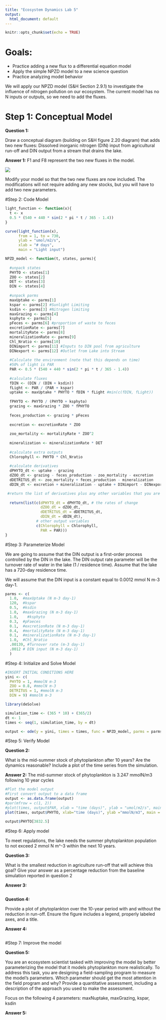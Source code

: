 ```yaml
---
title: "Ecosystem Dynamics Lab 5"
output:
  html_document: default
---
```


```r
knitr::opts_chunk$set(echo = TRUE)
```

# Goals:
-	Practice adding a new flux to a differential equation model
-	Apply the simple NPZD model to a new science question
-	Practice analyzing model behavior

We will apply our NPZD model (S&H Section 2.9.1) to investigate the influence of nitrogen pollution on our ecosystem. The current model has no N inputs or outputs, so we need to add the fluxes.  

# Step 1: Conceptual Model

**Question 1:**  

Draw a conceptual diagram (building on S&H figure 2.20 diagram) that adds two new fluxes:  Dissolved inorganic nitrogen (DIN) input from agricultural run-off and DIN output from a stream that drains the lake.

**Answer 1:**
F1 and F8 represent the two new fluxes in the model.

![](C:\Users\gavrielcambridge\Documents\GitHub\EcoDynamics2025\Lab 5\Lab5 Diagram.JPG)

Modify your model so that the two new fluxes are now included.  The modifications will not require adding any new stocks, but you will have to add two new parameters. 

#Step 2: Code Model

```r
light_function <- function(x){
  t <- x
  0.5 * (540 + 440 * sin(2 * pi * t / 365 - 1.4))
}

curve(light_function(x), 
      from = 1, to = 730, 
      ylab = "umol/m2/s", 
      xlab = "# days", 
      main = "Light input")

NPZD_model <- function(t, states, parms){
  
  #unpack states
  PHYTO <- states[1]
  ZOO <- states[2]
  DET <- states[3]
  DIN <- states[4]
  
  #unpack parms
  maxUptake <- parms[1]
  kspar <- parms[2] #Sunlight Limiting
  ksdin <- parms[3] #Nitrogen limiting
  maxGrazing <- parms[4]
  ksphyto <- parms[5]
  pFeces <- parms[6] #proportion of waste to feces
  excretionRate <- parms[7]
  mortalityRate <- parms[8]
  mineralizationRate <- parms[9]
  Chl_Nratio <- parms[10]
  DINimport <- parms[11] #Inputs to DIN pool from agriculture
  DINexport <- parms[12] #Outlet from Lake into Stream
  
  #Calculate the environment (note that this depends on time)
  #50% of light is PAR
  PAR <- 0.5 * (540 + 440 * sin(2 * pi * t / 365 - 1.4)) 
  
  #calculate fluxes
  fDIN <- (DIN / (DIN + ksdin))
  fLight <- PAR / (PAR + kspar)
  uptake <- maxUptake * PHYTO * fDIN * fLight #min(c(fDIN, fLight))
  
  fPHYTO <- PHYTO / (PHYTO + ksphyto)
  grazing <- maxGrazing * ZOO * fPHYTO
  
  feces_production <- grazing * pFeces
  
  excretion <- excretionRate * ZOO
  
  zoo_mortality <- mortalityRate * ZOO^2
  
  mineralization <- mineralizationRate * DET
  
  #calculate extra outputs
  Chlorophyll <- PHYTO * Chl_Nratio
  
  #calculate derivatives
  dPHYTO_dt <- uptake - grazing
  dZOO_dt <- grazing - feces_production - zoo_mortality - excretion
  dDETRITUS_dt <- zoo_mortality + feces_production - mineralization
  dDIN_dt <- excretion + mineralization - uptake + DINimport - DINexport

 #return the list of derivatives plus any other variables that you are interested in
  
  return(list(c(dPHYTO_dt = dPHYTO_dt, # the rates of change
                dZOO_dt = dZOO_dt,
                dDETRITUS_dt = dDETRITUS_dt,
                dDIN_dt = dDIN_dt),
              # other output variables
              c(Chlorophyll = Chlorophyll, 
                PAR = PAR)))         
}


```

#Step 3: Parameterize Model

We are going to assume that the DIN output is a first-order process controlled by the DIN in the lake. The DIN output rate parameter will be the turnover rate of water in the lake (1 / residence time). Assume that the lake has a 720-day residence time.

We will assume that the DIN input is a constant equal to 0.0012 mmol N m-3 day-1.

```r

parms <- c(
  1.0,  #maxUptake (N m-3 day-1)
  120,  #kspar 
  0.5,  #ksdin 
  1.0,  #maxGrazing (N m-3 day-1)
  1.0,    #ksphyto 
  0.3,  #pFaeces 
  0.1,  #excretionRate (N m-3 day-1)
  0.4,  #mortalityRate (N m-3 day-1)
  0.1,  #mineralizationRate (N m-3 day-1)
  1.0,  #Chl_Nratio 
  .00139, #Turnover rate (m-3 day-1)
  .0012 # DIN input (N m-3 day-1)
  )    
```

#Step 4: Initialize and Solve Model

```r
#INSERT INITIAL CONDITIONS HERE
yini <- c(
  PHYTO = 1, #mmolN m-3
  ZOO = 0.8, #mmolN m-3
  DETRITUS = 1, #mmolN m-3
  DIN = 9) #mmolN m-3

library(deSolve)

simulation_time <- (365 * 10) + (365/2)
dt <- 1
times <- seq(1, simulation_time, by = dt)

output <- ode(y = yini, times = times, func = NPZD_model, parms = parms, method = "ode45")

```


#Step 5: Verify Model

**Question 2:** 

What is the mid-summer stock of phytoplankton after 10 years? Are the dynamics reasonable? Include a plot of the time series from the simulation.  

**Answer 2:** 
The mid-summer stock of phytoplankton is 3.247 mmolN/m3 following 10 year cycles

```r

#Plot the model output
#First convert output to a data frame
output <- as.data.frame(output)
#par(mfrow = c(1, 2))
#plot(times, output$PAR, xlab = "time (days)", ylab = "umol/m2/s", main = "PAR", type = "l")
plot(times, output$PHYTO, xlab="time (days)", ylab ="mmolN/m3", main = "Phytoplankton", type = "l")

output$PHYTO[3832.5]

```

#Step 6: Apply model

To meet regulations, the lake needs the summer phytoplankton population to not exceed 2 mmol N m^-3 within the next 10 years.

**Question 3:** 

What is the smallest reduction in agriculture run-off that will achieve this goal? Give your answer as a percentage reduction from the baseline simulation reported in question 2

**Answer 3:**

```r


```

**Question 4:**

Provide a plot of phytoplankton over the 10-year period with and without the reduction in run-off.  Ensure the figure includes a legend, properly labeled axes, and a title.

**Answer 4:**

```r


```

#Step 7: Improve the model

**Question 5:**  

You are an ecosystem scientist tasked with improving the model by better parameterizing the model that it models phytoplankton more realistically.  To address this task, you are designing a field-sampling program to measure the model's parameters.  Which parameter should get the most attention in the field program and why?  Provide a quantitative assessment, including a description of the approach you used to make the assessment.

Focus on the following 4 parameters: maxNuptake, maxGrazing, kspar, ksdin   

**Answer 5:**

```r


```




